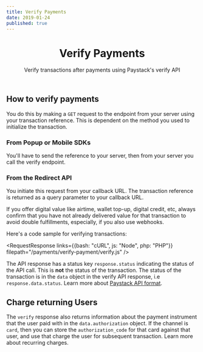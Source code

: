 ```yaml
---
title: Verify Payments
date: 2019-01-24
published: true
---
```


<header>
	<h1>Verify Payments</h1>
	<p>
    Verify transactions after payments using Paystack's verify API
  </p>
</header>

## How to verify payments
You do this by making a `GET` request to the <ApiLink title="Verify Transaction" path="transaction-verify" /> endpoint from your server using your transaction reference. This is dependent on the method you used to initialize the transaction.

### From Popup or Mobile SDKs
You'll have to send the reference to your server, then from your server you call the verify endpoint.

### From the Redirect API
You initiate this request from your callback URL. The transaction reference is returned as a query parameter to your callback URL.

<Callout type="info" title="Helpful Tip">
	If you offer digital value like airtime, wallet top-up, digital credit, etc, always confirm that you have not already delivered value for that transaction to avoid double fulfillments, especially, if you also use webhooks.
</Callout>

Here's a code sample for verifying transactions:

<RequestResponse links={{bash: "cURL", js: "Node", php: "PHP"}} filepath="/payments/verify-payment/verify.js"  />

<Callout type="warning" title="Warning">
	The API response has a status key <code>response.status</code> indicating the status of the API call. This is <b>not</b> the status of the transaction. The status of the transaction is in the <code>data</code> object in the verify API response, i.e <code>response.data.status</code>. Learn more about  <a href="https://paystack.com/docs/api" target="_blank" rel="noopener noreferrer">Paystack API format</a>.
</Callout>

## Charge returning Users

The `verify` response also returns information about the payment instrument that the user paid with in the `data.authorization` object. If the channel is `card`, then you can store the `authorization_code` for that card against that user, and use that charge the user for subsequent transaction. Learn more about <Link to="/payments/recurring-charges">recurring charges</Link>.
